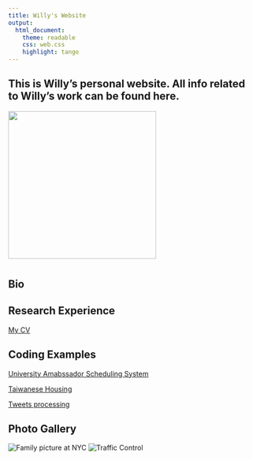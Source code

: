 ```yaml
---
title: Willy's Website
output: 
  html_document:
    theme: readable
    css: web.css
    highlight: tango
---
```

## This is Willy's personal website. All info related to Willy's work can be found here.
![](IMG_1288.jpg){#id .class width=300px height=300px}

# {.tabset .tabset-fade .tabset-pills}

## Bio


## Research Experience
[My CV](https://willythewoo.github.io/WillyTheWoo/cvWillyChen.pdf)


## Coding Examples 

[University Amabssador Scheduling System](https://willythewoo.github.io/WillyTheWoo/coding/Ambassador_Schedule)

[Taiwanese Housing](https://willythewoo.github.io/WillyTheWoo/coding/Taiwan_housing)

[Tweets processing](https://willythewoo.github.io/WillyTheWoo/coding/twitter)

## Photo Gallery

![Family picture at NYC](images/_DSC5702.jpg)
![Traffic Control](images/_DSC7439.jpg)